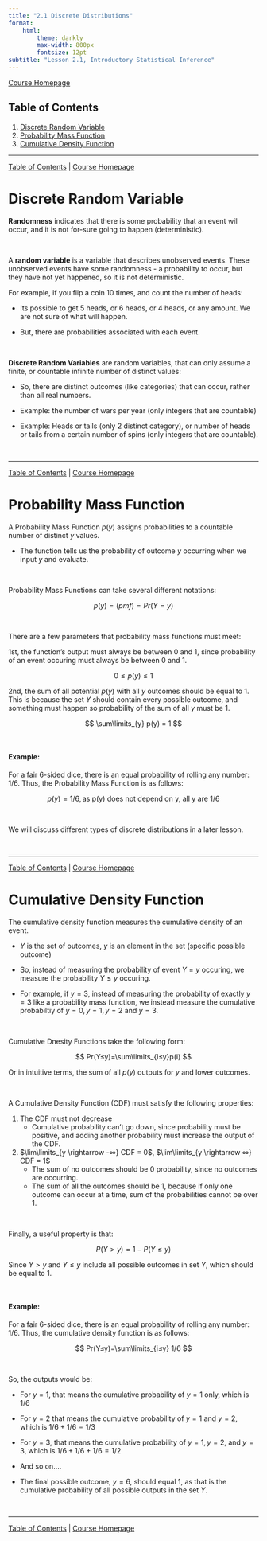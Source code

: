 ```yaml
---
title: "2.1 Discrete Distributions"
format:
    html:
        theme: darkly
        max-width: 800px
        fontsize: 12pt
subtitle: "Lesson 2.1, Introductory Statistical Inference"
---
```


[Course Homepage](https://politicalscience.github.io/stats)

## Table of Contents {#contents}

1.  [Discrete Random Variable](#discrete)
2.  [Probability Mass Function](#mass)
3.  [Cumulative Density Function](#density)

------------------------------------------------------------------------

[Table of Contents](#contents) \| [Course Homepage](https://politicalscience.github.io/stats)

# Discrete Random Variable {#discrete}

**Randomness** indicates that there is some probability that an event will occur, and it is not for-sure going to happen (deterministic).

<br />

A **random variable** is a variable that describes unobserved events. These unobserved events have some randomness - a probability to occur, but they have not yet happened, so it is not deterministic.

For example, if you flip a coin 10 times, and count the number of heads:

-   Its possible to get 5 heads, or 6 heads, or 4 heads, or any amount. We are not sure of what will happen.

-   But, there are probabilities associated with each event.

<br />

**Discrete Random Variables** are random variables, that can only assume a finite, or countable infinite number of distinct values:

-   So, there are distinct outcomes (like categories) that can occur, rather than all real numbers.

-   Example: the number of wars per year (only integers that are countable)

-   Example: Heads or tails (only 2 distinct category), or number of heads or tails from a certain number of spins (only integers that are countable).

<br />

------------------------------------------------------------------------

[Table of Contents](#contents) \| [Course Homepage](https://politicalscience.github.io/stats)

# Probability Mass Function {#mass}

A Probability Mass Function $p(y)$ assigns probabilities to a countable number of distinct $y$ values.

-   The function tells us the probability of outcome $y$ occurring when we input $y$ and evaluate.

<br />

Probability Mass Functions can take several different notations:

$$
p(y) = (pmf) = Pr(Y=y)
$$

<br />

There are a few parameters that probability mass functions must meet:

1st, the function's output must always be between 0 and 1, since probability of an event occuring must always be between 0 and 1.

$$
0≤p(y)≤1
$$

2nd, the sum of all potential $p(y)$ with all $y$ outcomes should be equal to 1. This is because the set $Y$ should contain every possible outcome, and something must happen so probability of the sum of all $y$ must be 1.

$$
\sum\limits_{y} p(y) = 1
$$

<br />

#### Example:

For a fair 6-sided dice, there is an equal probability of rolling any number: $1/6$. Thus, the Probability Mass Function is as follows:

$$
p(y) = 1/6, \text{as p(y) does not depend on y, all y are 1/6}
$$

<br />

We will discuss different types of discrete distributions in a later lesson.

<br />

------------------------------------------------------------------------

[Table of Contents](#contents) \| [Course Homepage](https://politicalscience.github.io/stats)

# Cumulative Density Function {#density}

The cumulative density function measures the cumulative density of an event.

-   $Y$ is the set of outcomes, $y$ is an element in the set (specific possible outcome)

-   So, instead of measuring the probability of event $Y=y$ occuring, we measure the probability $Y ≤y$ occuring.

-   For example, if $y = 3$, instead of measuring the probability of exactly $y=3$ like a probability mass function, we instead measure the cumulative probabiltiy of $y=0, y=1, y=2$ and $y=3$.

<br />

Cumulative Dnesity Functions take the following form:

$$
Pr(Y≤y)=\sum\limits_{i≤y}p(i)
$$

Or in intuitive terms, the sum of all $p(y)$ outputs for $y$ and lower outcomes.

<br />

A Cumulative Density Function (CDF) must satisfy the following properties:

1.  The CDF must not decrease
    -   Cumulative probability can't go down, since probability must be positive, and adding another probability must increase the output of the CDF.
2.  $\lim\limits_{y \rightarrow -∞} CDF = 0$, $\lim\limits_{y \rightarrow ∞} CDF = 1$
    -   The sum of no outcomes should be 0 probability, since no outcomes are occurring.
    -   The sum of all the outcomes should be 1, because if only one outcome can occur at a time, sum of the probabilities cannot be over 1.

<br />

Finally, a useful property is that:

$$
P(Y>y) = 1 - P(Y≤y)
$$

Since $Y>y$ and $Y≤y$ include all possible outcomes in set $Y$, which should be equal to 1.

<br />

#### Example:

For a fair 6-sided dice, there is an equal probability of rolling any number: $1/6$. Thus, the cumulative density function is as follows:

$$
Pr(Y≤y)=\sum\limits_{i≤y} 1/6
$$

<br />

So, the outputs would be:

-   For $y=1$, that means the cumulative probability of $y=1$ only, which is $1/6$

-   For $y=2$ that means the cumulative probability of $y=1$ and $y=2$, which is $1/6+1/6=1/3$

-   For $y=3$, that means the cumulative probability of $y=1, y=2$, and $y=3$, which is $1/6+1/6+1/6=1/2$

-   And so on....

-   The final possible outcome, $y=6$, should equal 1, as that is the cumulative probability of all possible outputs in the set $Y$.

<br />

------------------------------------------------------------------------

[Table of Contents](#contents) \| [Course Homepage](https://politicalscience.github.io/stats)